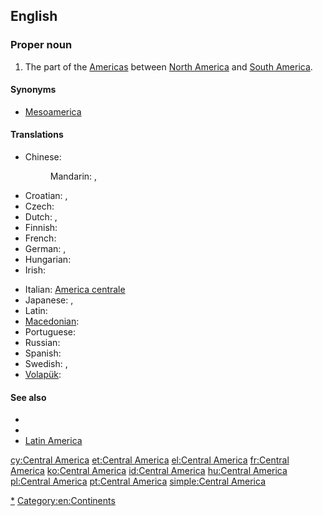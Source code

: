 ==English==
{{wikipedia}}

===Proper noun===
{{en-proper noun|head=[[central|Central]] [[America]]}}

# The part of the [[Americas]] between [[North America]] and [[South America]].

====Synonyms====
* [[Mesoamerica]]

====Translations====
{{trans-top|the part of the Americas between North America and South America}}
* Chinese:
*: Mandarin: {{t-|cmn|中美洲|tr=[[Zhōngměizhōu]]|sc=Hani}}, {{qualifier|abbreviation}} {{t-|cmn|中美|tr=[[Zhōngměi]]|sc=Hani}}
* Croatian: {{t|hr|Središnja Amerika}}, {{t|hr|Srednja Amerika}}
* Czech: {{t-|cs|Střední Amerika|f}}
* Dutch: {{t+|nl|Midden-Amerika}}, {{t-|nl|Centraal-Amerika}}
* Finnish: {{t+|fi|Keski-Amerikka}}
* French: {{t+|fr|Amérique Centrale|f}}
* German: {{t+|de|Mittelamerika|n}}, {{t+|de|Zentralamerika|n}}
* Hungarian: {{t+|hu|Közép-Amerika}}
* Irish: {{t-|ga|Meiriceá Láir|m|xs=Irish}}
{{trans-mid}}
* Italian: [[America centrale]] {{f}}
* Japanese: {{t|ja|中央アメリカ|tr=ちゅうおう-, Chūō Amerika|sc=Jpan}}, {{t|ja|中米|tr=ちゅうべい, Chūbei|sc=Jpan}}
* Latin: {{t-|la|America Centralis}}
* [[Macedonian]]: {{t|mk|Средна Америка|f|tr=Srédna Amérika}}
* Portuguese: {{t|pt|América Central|f}}
* Russian: {{t|ru|Центральная Америка|f|tr=Centrál'naja Amérika|sc=Cyrl}}
* Spanish: {{t+|es|Centroamérica}}
* Swedish: {{t|sv|Centralamerika|n}}, {{t|sv|Mellanamerika}}
* [[Volapük]]: {{t|vo|Zänoda-Merop|xs=Volapük}}
{{trans-bottom}}

====See also====
* {{list|en|continents}}
* {{list|en|countries of Central America}}
* [[Latin America]]

[[Category:en:Central America|*]]
[[Category:en:Continents]]

[[cy:Central America]]
[[et:Central America]]
[[el:Central America]]
[[fr:Central America]]
[[ko:Central America]]
[[id:Central America]]
[[hu:Central America]]
[[pl:Central America]]
[[pt:Central America]]
[[simple:Central America]]